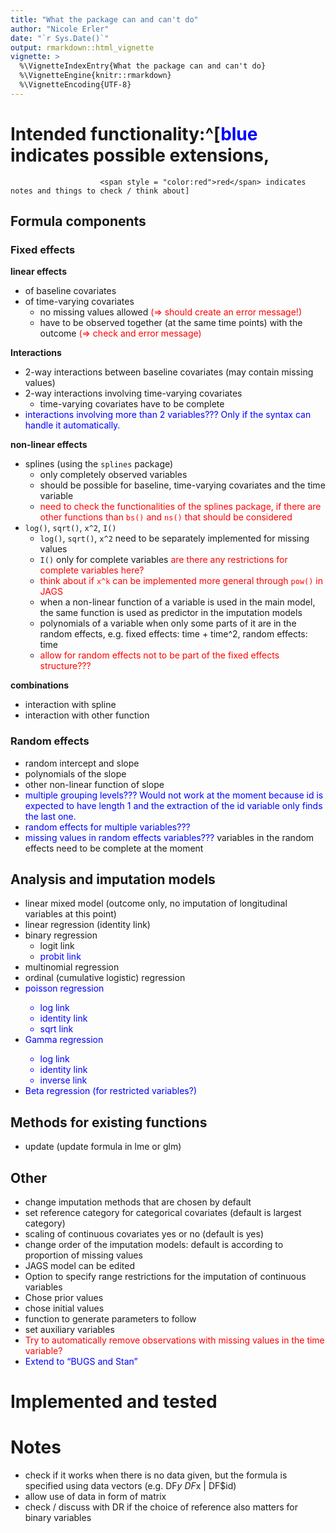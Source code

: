 ```yaml
---
title: "What the package can and can't do"
author: "Nicole Erler"
date: "`r Sys.Date()`"
output: rmarkdown::html_vignette
vignette: >
  %\VignetteIndexEntry{What the package can and can't do}
  %\VignetteEngine{knitr::rmarkdown}
  %\VignetteEncoding{UTF-8}
---
```


# Intended functionality:^[<span style = "color:blue">blue</span> indicates possible extensions,
                        <span style = "color:red">red</span> indicates notes and things to check / think about]
## Formula components
### Fixed effects

**linear effects**

* of baseline covariates
* of time-varying covariates
    - no missing values allowed
      <span style = "color:red">(=> should create an error message!)</span>
    - have to be observed together (at the same time points) with the outcome
      <span style = "color:red">(=> check and error message)</span>

    
    
**Interactions**

* 2-way interactions between baseline covariates (may contain missing values)
* 2-way interactions involving time-varying covariates
    - time-varying covariates have to be complete
* <span style = "color:blue"> interactions involving more than 2 variables???
  Only if the syntax can handle it automatically.</span>


**non-linear effects**

* splines (using the `splines` package)
    - only completely observed variables
    - should be possible for baseline, time-varying covariates and the time variable
    - <span style = "color:red"> need to check the functionalities of the
      splines package, if there are other functions than `bs()` and `ns()` that
      should be considered</span>
* `log()`, `sqrt()`, `x^2`, `I()`
    - `log()`, `sqrt()`, `x^2` need to be separately implemented for missing
      values
    - `I()` only for complete variables <span style = "color:red"> are there any
      restrictions for complete variables here?</span>
    - <span style = "color:red"> think about if `x^k` can be implemented more
      general through `pow()` in JAGS</span>
    - when a non-linear function of a variable is used in the main model, the
      same function is used as predictor in the imputation models
    - polynomials of a variable when only some parts of it are in the random effects, 
      e.g. fixed effects: time + time^2, random effects: time
    - <span style = "color:red"> allow for random effects not to be part of the
      fixed effects structure???</span>


**combinations**

* interaction with spline
* interaction with other function


### Random effects
* random intercept and slope
* polynomials of the slope
* other non-linear function of slope
* <span style = "color:blue"> multiple grouping levels??? Would not work at the
  moment because id is expected to have length 1 and the extraction of the id
  variable only finds the last one. </span>
* <span style = "color:blue"> random effects for multiple variables???</span>
* <span style = "color:blue"> missing values in random effects variables???</span>
  variables in the random effects need to be complete at the moment


## Analysis and imputation models
* linear mixed model (outcome only, no imputation of longitudinal variables at this point)
* linear regression (identity link)
* binary regression
    - logit link
    - <span style = "color:blue"> probit link</span>
* multinomial regression
* ordinal (cumulative logistic) regression
* <span style = "color:blue"> poisson regression
    - log link
    - identity link
    - sqrt link
    </span>
* <span style = "color:blue"> Gamma regression
    - log link
    - identity link
    - inverse link
    </span>
* <span style = "color:blue"> Beta regression (for restricted variables?) </span>


## Methods for existing functions
* update (update formula in lme or glm)


## Other
* change imputation methods that are chosen by default
* set reference category for categorical covariates (default is largest category)
* scaling of continuous covariates yes or no (default is yes)
* change order of the imputation models: default is according to proportion of missing values
* JAGS model can be edited
* Option to specify range restrictions for the imputation of continuous variables
* Chose prior values
* chose initial values
* function to generate parameters to follow
* set auxiliary variables
* <span style = "color:red"> Try to automatically remove observations with
missing values in the time variable? </span>
* <span style = "color:blue"> Extend to "BUGS and Stan" </span>


# Implemented and tested

# Notes
* check if it works when there is no data given, but the formula is specified
  using data vectors (e.g. DF$y ~ DF$x | DF$id)
* allow use of data in form of matrix
* check / discuss with DR if the choice of reference also matters for binary variables
